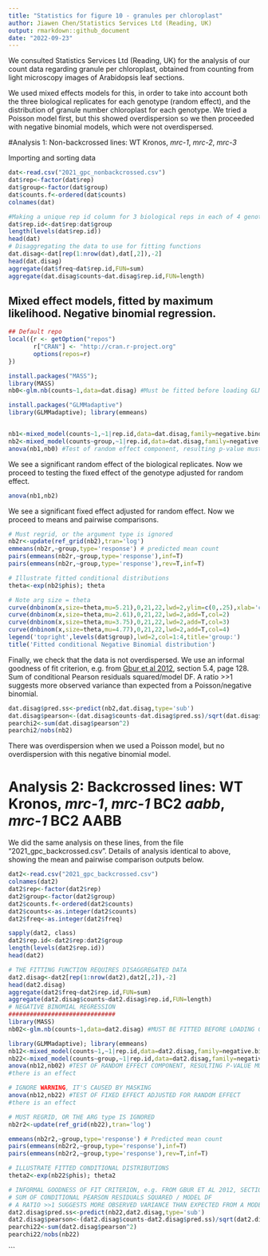 ```yaml
---
title: "Statistics for figure 10 - granules per chloroplast"
author: Jiawen Chen/Statistics Services Ltd (Reading, UK)
output: rmarkdown::github_document
date: "2022-09-23"
---
```


We consulted Statistics Services Ltd (Reading, UK) for the analysis of our count data regarding granule per chloroplast, obtained from counting from light microscopy images of Arabidopsis leaf sections. 

We used mixed effects models for this, in order to take into account both the three biological replicates for each genotype (random effect), and the distribution of granule number chloroplast for each genotype. We tried a Poisson model first, but this showed overdispersion so we then proceeded with negative binomial models, which were not overdispersed. 


#Analysis 1: Non-backcrossed lines: WT Kronos, *mrc-1*, *mrc-2*, *mrc-3*

Importing and sorting data
```r
dat<-read.csv("2021_gpc_nonbackcrossed.csv")
dat$rep<-factor(dat$rep)
dat$group<-factor(dat$group)
dat$counts.f<-ordered(dat$counts)
colnames(dat)

#Making a unique rep id column for 3 biological reps in each of 4 genotype groups
dat$rep.id<-dat$rep:dat$group
length(levels(dat$rep.id))
head(dat)
# Disaggregating the data to use for fitting functions
dat.disag<-dat[rep(1:nrow(dat),dat[,2]),-2]
head(dat.disag)
aggregate(dat$freq~dat$rep.id,FUN=sum)
aggregate(dat.disag$counts~dat.disag$rep.id,FUN=length)

```


## Mixed effect models, fitted by maximum likelihood. Negative binomial regression. 
```r
## Default repo
local({r <- getOption("repos")
       r["CRAN"] <- "http://cran.r-project.org" 
       options(repos=r)
})

install.packages("MASS");
library(MASS)
nb0<-glm.nb(counts~1,data=dat.disag) #Must be fitted before loading GLMMadaptive to prevent masking

install.packages("GLMMadaptive")
library(GLMMadaptive); library(emmeans)



```


```r
nb1<-mixed_model(counts~1,~1|rep.id,data=dat.disag,family=negative.binomial)
nb2<-mixed_model(counts~group,~1|rep.id,data=dat.disag,family=negative.binomial)
anova(nb1,nb0) #Test of random effect component, resulting p-value must be halved #ignore warning, it's caused by masking
```


We see a significant random effect of the biological replicates. Now we proceed to testing the fixed effect of the genotype adjusted for random effect. 

```r
anova(nb1,nb2) 

```

We see a significant fixed effect adjusted for random effect. Now we proceed to means and pairwise comparisons.

```r
# Must regrid, or the argument type is ignored
nb2r<-update(ref_grid(nb2),tran='log')
emmeans(nb2r,~group,type='response') # predicted mean count
pairs(emmeans(nb2r,~group,type='response'),inf=T)
pairs(emmeans(nb2r,~group,type='response'),rev=T,inf=T)

# Illustrate fitted conditional distributions
theta<-exp(nb2$phis); theta 

# Note arg size = theta 
curve(dnbinom(x,size=theta,mu=5.21),0,21,22,lwd=2,ylim=c(0,.25),xlab='count',ylab='pmf')
curve(dnbinom(x,size=theta,mu=2.61),0,21,22,lwd=2,add=T,col=2)
curve(dnbinom(x,size=theta,mu=3.75),0,21,22,lwd=2,add=T,col=3)
curve(dnbinom(x,size=theta,mu=4.77),0,21,22,lwd=2,add=T,col=4)
legend('topright',levels(dat$group),lwd=2,col=1:4,title='group:')
title('Fitted conditional Negative Binomial distribution')


```

Finally, we check that the data is not overdispersed. We use an informal goodness of fit criterion, e.g. from [Gbur et al 2012](https://acsess.onlinelibrary.wiley.com/doi/book/10.2134/2012.generalized-linear-mixed-models), section 5.4, page 128.
Sum of conditional Pearson residuals squared/model DF.
A ratio >>1 suggests more observed variance than expected from a Poisson/negative binomial. 
```r
dat.disag$pred.ss<-predict(nb2,dat.disag,type='sub')
dat.disag$pearson<-(dat.disag$counts-dat.disag$pred.ss)/sqrt(dat.disag$pred.ss+dat.disag$pred.ss^2/theta)
pearchi2<-sum(dat.disag$pearson^2)
pearchi2/nobs(nb2) 

```
There was overdispersion when we used a Poisson model, but no overdispersion with this negative binomial model.


# Analysis 2: Backcrossed lines: WT Kronos, *mrc-1*, *mrc-1* BC2 *aabb*,  *mrc-1* BC2 AABB
We did the same analysis on these lines, from the file "2021_gpc_backcrossed.csv". Details of analysis identical to above, showing the mean and pairwise comparison outputs below.

```r
dat2<-read.csv("2021_gpc_backcrossed.csv")
colnames(dat2)
dat2$rep<-factor(dat2$rep)
dat2$group<-factor(dat2$group)
dat2$counts.f<-ordered(dat2$counts)
dat2$counts<-as.integer(dat2$counts)
dat2$freq<-as.integer(dat2$freq)

sapply(dat2, class)
dat2$rep.id<-dat2$rep:dat2$group
length(levels(dat2$rep.id))
head(dat2)

# THE FITTING FUNCTION REQUIRES DISAGGREGATED DATA
dat2.disag<-dat2[rep(1:nrow(dat2),dat2[,2]),-2]
head(dat2.disag)
aggregate(dat2$freq~dat2$rep.id,FUN=sum)
aggregate(dat2.disag$counts~dat2.disag$rep.id,FUN=length)
# NEGATIVE BINOMIAL REGRESSION
##############################
library(MASS)
nb02<-glm.nb(counts~1,data=dat2.disag) #MUST BE FITTED BEFORE LOADING GLMMadaptive TO PREVENT MASKING

library(GLMMadaptive); library(emmeans)
nb12<-mixed_model(counts~1,~1|rep.id,data=dat2.disag,family=negative.binomial)
nb22<-mixed_model(counts~group,~1|rep.id,data=dat2.disag,family=negative.binomial)
anova(nb12,nb02) #TEST OF RANDOM EFFECT COMPONENT, RESULTING P-VALUE MUST BE HALVED
#there is an effect

# IGNORE WARNING, IT'S CAUSED BY MASKING
anova(nb12,nb22) #TEST OF FIXED EFFECT ADJUSTED FOR RANDOM EFFECT
#there is an effect

# MUST REGRID, OR THE ARG type IS IGNORED
nb2r2<-update(ref_grid(nb22),tran='log')
```


```r
emmeans(nb2r2,~group,type='response') # Predicted mean count
pairs(emmeans(nb2r2,~group,type='response'),inf=T)
pairs(emmeans(nb2r2,~group,type='response'),rev=T,inf=T)
```


```r
# ILLUSTRATE FITTED CONDITIONAL DISTRIBUTIONS
theta2<-exp(nb22$phis); theta2

# INFORMAL GOODNESS OF FIT CRITERION, e.g. FROM GBUR ET AL 2012, SECTION 5.4, PAGE 128
# SUM OF CONDITIONAL PEARSON RESIDUALS SQUARED / MODEL DF
# A RATIO >>1 SUGGESTS MORE OBSERVED VARIANCE THAN EXPECTED FROM A MODEL
dat2.disag$pred.ss<-predict(nb22,dat2.disag,type='sub')
dat2.disag$pearson<-(dat2.disag$counts-dat2.disag$pred.ss)/sqrt(dat2.disag$pred.ss+dat2.disag$pred.ss^2/theta2)
pearchi22<-sum(dat2.disag$pearson^2)
pearchi22/nobs(nb22) 
```
```

